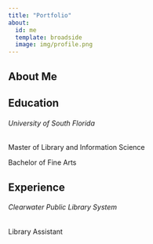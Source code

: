 ```yaml
---
title: "Portfolio"
about:
  id: me
  template: broadside
  image: img/profile.png
---
```


:::{#me}

## About Me

## Education
###### University of South Florida
####### Master of Library and Information Science
####### Bachelor of Fine Arts

## Experience
###### Clearwater Public Library System
####### Library Assistant

:::
